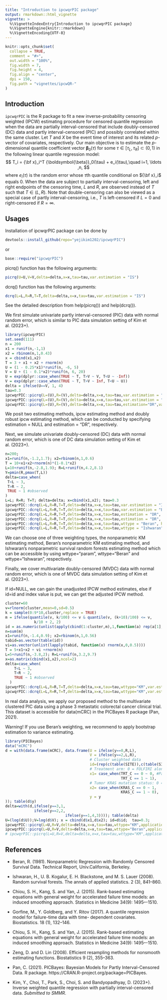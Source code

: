 ---
title: "Introduction to ipcwqrPIC package"
output: rmarkdown::html_vignette
vignette: >
  %\VignetteIndexEntry{Introduction to ipcwqrPIC package}
  %\VignetteEngine{knitr::rmarkdown}
  %\VignetteEncoding{UTF-8}
---
  
```{r, include = FALSE}
knitr::opts_chunk$set(
  collapse = TRUE,
  comment = "#>",
  out.width = "100%",
  fig.width = 7,
  fig.height = 4,
  fig.align = "center",
  dpi = 150,
  fig.path = "vignettes/ipcwQR-"
)
```


## Introduction

`ipcwqrPIC` is the R package to fit a new inverse-probability censoring weighted (IPCW) estimating procedure for censored quantile regression when the data are partially interval-censored that include doubly-censored (DC) data and partly interval-censored (PIC) and possibly correlated within the same cluster.
Let $T$ and $X$ be the event time of interest and its related $p$-vector of covariates, respectively.
Our main objective is to estimate 
the $p$-dimensional quantile coefficient vector ${\boldsymbol{\beta}}_0(\tau)$
for some $\tau \in[\tau_L,\tau_R]\subset (0, 1)$ 
in the following linear quantile regression model:
$$
T_i = {\bf x}_i^T {\boldsymbol{\beta}}_0(\tau) + e_i(\tau),\quad i=1, \ldots ,n, 
$$
where $e_i(\tau)$ is the random error 
whose $\tau$th quantile conditional on ${\bf x}_i$ equals 0. 
When the data are subject to partially interval-censoring, 
left and right endpoints of the censoring time, $L$ and $R$,
are observed instead of $T$ such that $T\in(L,R)$.
Note that double-censoring  can also  be viewed as 
a special case of partly interval-censoring, 
i.e., $T$ is left-censored if $L=0$ and right-censored if $R=\infty$. 



## Usages

Installation of ipcwqrPIC package can be done by
```{r results='hide', message=FALSE, warning=FALSE}
devtools::install_github(repo="yejikim1202/ipcwqrPIC")
```

or
```{r results='hide', message=FALSE, warning=FALSE}
base::require("ipcwqrPIC")
```


picrq() function has the following arguments:
```{r eval=FALSE, message=FALSE, warning=FALSE}
picrq(U=U,V=V,delta=delta,x=x,tau=tau,var.estimation = "IS")
```

dcrq() function has the following arguments:
```{r eval=FALSE, message=FALSE, warning=FALSE}
dcrq(L=L,R=R,T=T,delta=delta,x=x,tau=tau,var.estimation = "IS")
```

See the detailed description from help(picrq()) and help(dcrq()).

We first simulate univariate partly interval-censored (PIC) data with normal random error, which is similar to PIC data simulation setting of Kim et al. (2023+).

```{r message=FALSE, warning=FALSE}
library(ipcwqrPIC)
set.seed(111)
n = 200
x1 = runif(n,-1,1)
x2 = rbinom(n,1,0.43)
x = cbind(x1,x2)
T = 3 + x1 + x2 + rnorm(n)
U = (1 - 0.25*x1)*runif(n, -6, 5)
V = U + (1 - 0.1*x2)*runif(n, 6, 20)
U = exp(dplyr::case_when(TRUE ~ T, T>V ~ V, T<U ~ -Inf))
V = exp(dplyr::case_when(TRUE ~ T, T>V ~ Inf, T<U ~ U))
delta = ifelse(U==V, 1, 4)
tau=0.3
ipcwqrPIC::picrq(L=(U),R=(V),delta=delta,x=x,tau=tau,var.estimation = "Bootstrap")
ipcwqrPIC::picrq(L=(U),R=(V),delta=delta,x=x,tau=tau,var.estimation = "IS")
ipcwqrPIC::picrq(L=(U),R=(V),delta=delta,x=x,tau=tau,estimation="DR",var.estimation = "IS")
```

We posit two estimating methods, ipcw estimating method and doubly robust ipcw estimating method, which can be conducted by specifying estimation = NULL and estimation = "DR", respectively.

Next, we simulate univariate doubly-censored (DC) data with normal random error, which is one of DC data simulation setting of Kim et al. (2023+).

```{r message=FALSE, warning=FALSE}
n=200; 
x1=runif(n,-1.2,1.7); x2=rbinom(n,1,0.6)
T = 10+x1+x2+rnorm(n)*(1-0.1*x2)
L=10+runif(n,-2.8,1.9); R=L+runif(n,4.2,8.1)
Y=pmin(R,pmax(T,L))
delta=case_when(
 T<L ~ 3,
 T>R ~ 2,
 TRUE ~ 1 #observed
)
L=L; R=R; T=T; delta=delta; x=cbind(x1,x2); tau=0.3
ipcwqrPIC::dcrq(L=L,R=R,T=T,delta=delta,x=x,tau=tau,var.estimation = "IS")
ipcwqrPIC::dcrq(L=L,R=R,T=T,delta=delta,x=x,tau=tau,var.estimation = "Bootstrap")
ipcwqrPIC::dcrq(L=L,R=R,T=T,delta=delta,x=x,tau=tau,estimation = "DR", var.estimation = "IS")
ipcwqrPIC::dcrq(L=L,R=R,T=T,delta=delta,x=x,tau=tau,estimation = "DR", var.estimation = "Bootstrap")
ipcwqrPIC::dcrq(L=L,R=R,T=T,delta=delta,x=x,tau=tau,wttype = "Beran", hlimit = 0.1, var.estimation = "IS")
ipcwqrPIC::dcrq(L=L,R=R,T=T,delta=delta,x=x,tau=tau,wttype = "Ishwaran", var.estimation = "IS")
```

We can choose one of three weighting types, the nonparametric KM estimating method, Beran's nonparametric KM estimating method, and Ishwaran's nonparametric survival random forests estimating method which can be accessible by using wttype="param", wttype="Beran" and wttype="Ishwaran", respectively.

Finally, we cover multivariate doubly-censored (MVDC) data with normal random error, which is one of MVDC data simulation setting of Kim et al. (2023+).

If id=NULL, we can gain the unadjusted IPCW method estimates, else if id=id and index value is put, we can get the adjusted IPCW method.
```{r message=FALSE, warning=FALSE}
cluster=60
v=rlnorm(cluster,mean=0,sd=0.5)
k = sample(0:9*10,cluster,replace = TRUE)
m = ifelse(quantile(v, k/100) <= v & quantile(v, (k+10)/100) <= v,
             k/10 + 2, 2)
id = as.numeric(unlist(apply(cbind(1:cluster,m),1,function(a) rep(a[1],a[2]))))
n=sum(m)
x1=runif(n,-1.4,0.9); x2=rbinom(n,1,0.56)
tabid=as.vector(table(id))
vi=as.vector(unlist(lapply(tabid, function(x) rnorm(x,0,0.5))))
T = 5+x1+x2 + vi +rnorm(n)
L=5+runif(n,-3.8,2); R=L+runif(n,3.2,9.7)
x=as.matrix(cbind(x1,x2),ncol=2)
delta=case_when(
    T<L ~ 3,
    T>R ~ 2,
    TRUE ~ 1 #observed
  )
ipcwqrPIC::dcrq(L=L,R=R,T=T,delta=delta,x=x,tau=tau,wttype="KM",var.estimation="IS",id=NULL)
ipcwqrPIC::dcrq(L=L,R=R,T=T,delta=delta,x=x,tau=tau,wttype="KM",var.estimation="Bootstrap",id=id,index = 1)
```

In real data analysis, we apply our proposed method to the multivariate clustered PIC data using a phase 3 metastatic colorectal cancer clinical trial. This dataset is accessible for data(mCRC) in the PICBayes R package (Pan, 2021).

Warning! If you use Beran's weighting, we recommend to apply bootstrap estimation to variance estimating.

```{r message=FALSE, warning=FALSE}
library(PICBayes)
data("mCRC")
d = with(data.frame(mCRC), data.frame(U = ifelse(y==0,R,L),
                                      V = ifelse(y==2,L,R),
                                      # Cluster weighted data
                                      id=(rep(c(table(SITE)),c(table(SITE)))),
                                      # Treatment arm: 0 = FOLFIRI alone, 1 = Panitumumab + FOLFIRI.
                                      x1= case_when(TRT_C == 0 ~ 0, #Pan et al data
                                                    TRT_C == 1 ~ 1),
                                      # Tumor KRAS mutation status: 0 = wild-type, 1 = mutant.
                                      x2= case_when(KRAS_C == 0 ~ 1,
                                                    KRAS_C == 1 ~ 0),
                                      y = y
)); table(d$y)
delta=with(d,ifelse(y==3,1,
             ifelse(y==2,2,
                           ifelse(y==1,4,3)))); table(delta)
U=(log(d$U));V=log(d$V); x = cbind(d$x1,d$x2); id=d$id;  tau=0.3;
ipcwqrPIC::picrq(L=U,R=V,delta=delta,x=x,tau=tau,wttype="KM",application=TRUE,var.estimation = "IS",id=id,index = 1)
ipcwqrPIC::picrq(L=U,R=V,delta=delta,x=x,tau=tau,wttype="Beran",application=TRUE,hlimit=0.1,var.estimation = "Bootstrap",id=id,index = 1,B=100)
# ipcwqrPIC::picrq(L=U,R=V,delta=delta,x=x,tau=tau,wttype="KM",application=TRUE,estimation="DR",hlimit=0.1,var.estimation = "IS",id=id,index = 1,B=100)
```


## References

* Beran, R. (1981). Nonparametric Regression with Randomly Censored Survival Data. Technical Report, Univ.California, Berkeley.

* Ishwaran, H., U. B. Kogalur, E. H. Blackstone, and M. S. Lauer (2008). Random survival forests. The annals of applied statistics. 2 (3), 841–860.

* Chiou, S. H., Kang, S. and Yan, J. (2015). 
Rank-based estimating equations with general weight for accelerated failure time models: an induced smoothing approach.
Statistics in Medicine 34(9): 1495–-1510.

* Gorfine, M., Y. Goldberg, and Y. Ritov (2017). A quantile regression model for failure-time data with time-
dependent covariates. Biostatistics. 18 (1), 132–146.

* Chiou, S. H., Kang, S. and Yan, J. (2015). Rank-based estimating equations with general weight for accelerated failure time models: an induced smoothing approach. Statistics in Medicine 34(9): 1495–-1510.

* Zeng, D. and D. Lin (2008). Efficient resampling methods for nonsmooth estimating functions. Biostatistics 9 (2), 355–363.

* Pan, C. (2021). 
PICBayes: Bayesian Models for Partly Interval-Censored Data. R package. 
https://CRAN.R-project.org/package=PICBayes.

* Kim, Y., Choi, T., Park, S., Choi, S. and Bandyopadhyay, D. (2023+). 
Inverse weighted quantile regression with partially interval-censored data.
*Submitted to SMMR*.